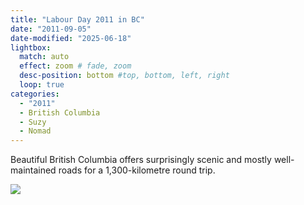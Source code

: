 ```yaml
---
title: "Labour Day 2011 in BC"
date: "2011-09-05"
date-modified: "2025-06-18"
lightbox:
  match: auto
  effect: zoom # fade, zoom
  desc-position: bottom #top, bottom, left, right
  loop: true
categories:
  - "2011"
  - British Columbia
  - Suzy
  - Nomad
---
```


Beautiful British Columbia offers surprisingly scenic and mostly well-maintained roads for a 1,300-kilometre round trip.

![](images/labourday2011.jpeg)
